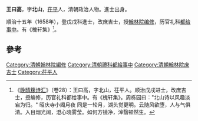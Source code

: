 '''王曰高'''，字'''北山'''，[[茌平|茌平]]人，清朝政治人物。進士出身。

順治十五年（1658年），登戊戌科進士，改庶吉士，授[[翰林院|翰林院]][[编修|编修]]，历官礼科[[都给事中|都给事中]]。有《槐轩集》<ref>《[[晚晴簃诗汇|晚晴簃诗汇]]》（卷28）：王曰高，字北山，茌平人。顺治戊戌进士，改庶吉士，授编修，历官礼科都给事中。有《槐轩集》。周栎园曰："北山诗以风趣淡宕为归。" 昭庆寺小阁月夜 同是一轮月，湖头觉更明。云随风欲堕，人与气俱清。入目烟光阔，澄心晓雾莹。如何方镜净，滓翳顿然生。</ref>。

==參考==
{{reflist}}
{{清朝人物小作品}}
{{順治十五年戊戌科殿試金榜}}
{{DEFAULTSORT:Wang王}}
[[Category:清朝翰林院編修|Category:清朝翰林院編修]]
[[Category:清朝禮科都給事中|Category:清朝禮科都給事中]]
[[Category:清朝翰林院庶吉士|Category:清朝翰林院庶吉士]]
[[Category:茌平人|Category:茌平人]]